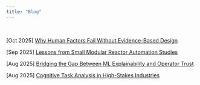 ```yaml
---
title: "Blog"
---
```

\

\[Oct 2025\] [Why Human Factors Fail Without Evidence-Based Design](blog1.qmd)

\[Sep 2025\] [Lessons from Small Modular Reactor Automation Studies](blog1.qmd)

\[Aug 2025\] [Bridging the Gap Between ML Explainability and Operator Trust](blog1.qmd)

\[Aug 2025\] [Cognitive Task Analysis in High-Stakes Industries\
](blog1.qmd)

<!-- **How Human-in-the-Loop Simulations Improve Safety**\ -->

<!-- **From Research to Regulation: Shaping Nuclear Safety Standards**\ -->

<!-- **The Hidden Risks of Ignoring Human-Machine Interaction**\ -->

<!-- **Teaching Statistics to Engineers: Challenges and Insights**\ -->

<!-- **Evaluating Machine Learning Interfaces for Reliability Engineers**\ -->

<!-- **Mixed-Methods Research: When Numbers Alone Aren't Enough**\ -->

<!-- **Translating Complex Research into Practical Solutions**\ -->

<!-- **Evidence-Based Approaches to Reducing Industrial Risk**\ -->

<!-- **Human Factors Lessons from Transportation and Process Control**\ -->

<!-- **Curiosity, Connection, and Meaning in Applied Research**\ -->

<!-- **Why Technology Should Enhance Humans, Not Replace Them** -->
